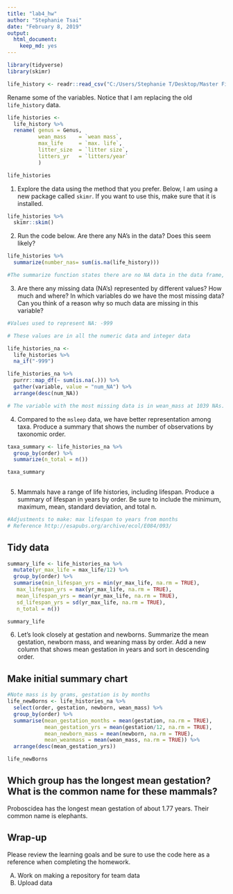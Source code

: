 ```yaml
---
title: "lab4_hw"
author: "Stephanie Tsai"
date: "February 8, 2019"
output: 
  html_document: 
    keep_md: yes
---
```


```r
library(tidyverse)
library(skimr)
```


```r
life_history <- readr::read_csv("C:/Users/Stephanie T/Desktop/Master File/class_files-master/mammal_lifehistories_v2.csv")
```

Rename some of the variables. Notice that I am replacing the old `life_history` data.
```r
life_histories <- 
  life_history %>% 
  rename( genus = Genus,
          wean_mass    = `wean mass`,
          max_life     = `max. life`,
          litter_size  = `litter size`,
          litters_yr   = `litters/year`
          )

life_histories
```

1. Explore the data using the method that you prefer. Below, I am using a new package called `skimr`. If you want to use this, make sure that it is installed.


```r
life_histories %>% 
  skimr::skim()
```

2. Run the code below. Are there any NA's in the data? Does this seem likely?
```r
life_histories %>% 
  summarize(number_nas= sum(is.na(life_history)))
```
```r
#The summarize function states there are no NA data in the data frame, but this is highly unlikely because our previous code shows that there are -999 (usually indicates an NA from excel)
```



3. Are there any missing data (NA's) represented by different values? How much and where? In which variables do we have the most missing data? Can you think of a reason why so much data are missing in this variable?
```r
#Values used to represent NA: -999

# These values are in all the numeric data and integer data
```


```r
life_histories_na <- 
  life_histories %>%
  na_if("-999")

life_histories_na %>% 
  purrr::map_df(~ sum(is.na(.))) %>%
  gather(variable, value = "num_NA") %>%
  arrange(desc(num_NA))
```
```r
# The variable with the most missing data is in wean_mass at 1039 NAs. It probably is difficult to determine exactly when an animal has entered the weaning phase, so not all animals could be weighed at the time.
```


4. Compared to the `msleep` data, we have better representation among taxa. Produce a summary that shows the number of observations by taxonomic order.
```r
taxa_summary <- life_histories_na %>% 
  group_by(order) %>% 
  summarize(n_total = n())

taxa_summary
  
```


5. Mammals have a range of life histories, including lifespan. Produce a summary of lifespan in years by order. Be sure to include the minimum, maximum, mean, standard deviation, and total n.
```r
#Adjustments to make: max lifespan to years from months
# Reference http://esapubs.org/archive/ecol/E084/093/
```
## Tidy data
```r

summary_life <- life_histories_na %>%
  mutate(yr_max_life = max_life/12) %>%
  group_by(order) %>%
  summarise(min_lifespan_yrs = min(yr_max_life, na.rm = TRUE),
   max_lifespan_yrs = max(yr_max_life, na.rm = TRUE),
   mean_lifespan_yrs = mean(yr_max_life, na.rm = TRUE),
   sd_lifespan_yrs = sd(yr_max_life, na.rm = TRUE),
   n_total = n()) 

summary_life
```




6. Let's look closely at gestation and newborns. Summarize the mean gestation, newborn mass, and weaning mass by order. Add a new column that shows mean gestation in years and sort in descending order.  

## Make initial summary chart
```r
#Note mass is by grams, gestation is by months
life_newBorns <- life_histories_na %>%
  select(order, gestation, newborn, wean_mass) %>%
  group_by(order) %>%
  summarise(mean_gestation_months = mean(gestation, na.rm = TRUE),
            mean_gestation_yrs = mean(gestation/12, na.rm = TRUE),
            mean_newborn_mass = mean(newborn, na.rm = TRUE),
            mean_weanmass = mean(wean_mass, na.rm = TRUE)) %>%
  arrange(desc(mean_gestation_yrs))

life_newBorns

```

## Which group has the longest mean gestation? What is the common name for these mammals?
  Proboscidea has the longest mean gestation of about 1.77 years. Their common name is elephants.

## Wrap-up
Please review the learning goals and be sure to use the code here as a reference when completing the homework.

A) Work on making a repository for team data
B) Upload data